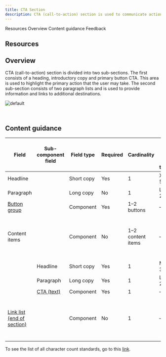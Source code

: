 ```yaml
---
title: CTA Section
description: CTA (call-to-action) section is used to communicate actions that users can take at key points in your narrative, such as at the bottom of an important section or page where the user is ready to progress to subsequent stages in the journey.
---
```



<ComponentDescription name="CTA section" type="layout" />

<AnchorLinks>

<AnchorLink>Resources</AnchorLink>
<AnchorLink>Overview</AnchorLink>
<AnchorLink>Content guidance</AnchorLink>
<AnchorLink>Feedback</AnchorLink>

</AnchorLinks>

## Resources
<ResourceLinks name="CTA section" type="layout" />

## Overview

CTA (call-to-action) section is divided into two sub-sections. The first consists of a heading, introductory copy and primary button CTA. This area is used to highlight the primary action that the user may take. The second sub-section consists of two paragraph lists and is used to provide information and links to additional destinations.

![default](../..//images/pattern/cta-section/cta-section.jpg)

<br />

## Content guidance

| Field                                                                                                                      | Sub-component <br/>field                                                                   | Field type | Required | Cardinality       | Max character size <br/>(English / translated) | Notes                                                          |
| -------------------------------------------------------------------------------------------------------------------------- | ------------------------------------------------------------------------------------------ | ---------- | -------- | ----------------- | ---------------------------------------------- | -------------------------------------------------------------- |
| Headline                                                                                                                   |                                                                                            | Short copy | Yes      | 1                 | XXS (40 / 55)                                  | –                                                              |
| Paragraph                                                                                                                  |                                                                                            | Long copy  | No       | 1                 | L (150 / 200)                                  | –                                                              |
| [Button group](https://www.ibm.com/standards/carbon/components/button-group)                            |                                                                                            | Component  | Yes      | 1–2 buttons       | –                                              | –                                                              |
| Content items                                                                                                              |                                                                                            | Component  | No       | 1–2 content items | –                                              | You can choose either Content items or the Link list component |
|                                                                                                                            | Headline                                                                                   | Short copy | Yes      | 1                 | Micro (20 / 32)                                | –                                                              |
|                                                                                                                            | Paragraph                                                                                  | Long copy  | Yes      | 1                 | L (150 / 200)                                  | –                                                              |
|                                                                                                                            | [CTA (text)](https://www.ibm.com/standards/carbon/components/cta/#text) | Component  | Yes      | 1                 | –                                              | –                                                              |
| [Link list (end of section)](https://www.ibm.com/standards/carbon/components/link-list/#end-of-section) |                                                                                            | Component  | No       | 1                 | –                                              | You can choose either Content items or the Link list component |

To see the list of all character count standards, go to this <a href="https://github.com/carbon-design-system/carbon-for-ibm-dotcom-website/wiki/Character-count-standards" target="_blank" rel="noreferrer">link</a>.

<ComponentFooter name="CTA section" type="layout" />
